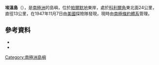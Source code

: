 {{Coord|69|54|S|61|13|W|source:GNIS|display=title}}

'''埃溫島'''（{{lang-en|Ewing Island}}），是[[南極洲|南極洲]]的島嶼，位於[[帕爾默地|帕爾默地]]東岸，處於[[科利爾角|科利爾角]]東北面24公里，直徑13公里，在1947年11月7日由[[美國|美國]]探險隊發現，現時由[[南極條約體系|南極條約體系]]管理。

==參考資料==
*{{cite gnis | type = antarid | id = 4685| name = Ewing Island | accessdate = 2012-03-09}}
*{{usgs-gazetteer|id=4685}}

{{Antarctica-geo-stub}}
[[Category:南極洲島嶼|Category:南極洲島嶼]]
